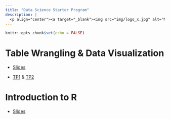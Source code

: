 ```yaml
---
title: "Data Science Starter Program"
description: |
  <p align="center"><a target="_blank"><img src="img/logo_x.jpg" alt="Mines Nancy" height="130"></a></p>
---
```


```r
knitr::opts_chunk$set(echo = FALSE)
```

# Table Wrangling & Data Visualization


* [Slides](teaching/xdssp/visualization.pdf "Visualisation with R")

* [TP1](teaching/xdssp/Visualization_Ggplot2.html) & [TP2](teaching/xdssp/Visualization_Examples.html)

# Introduction to R


* [Slides](teaching/xdssp/intro_r.pdf "Introduction to R")